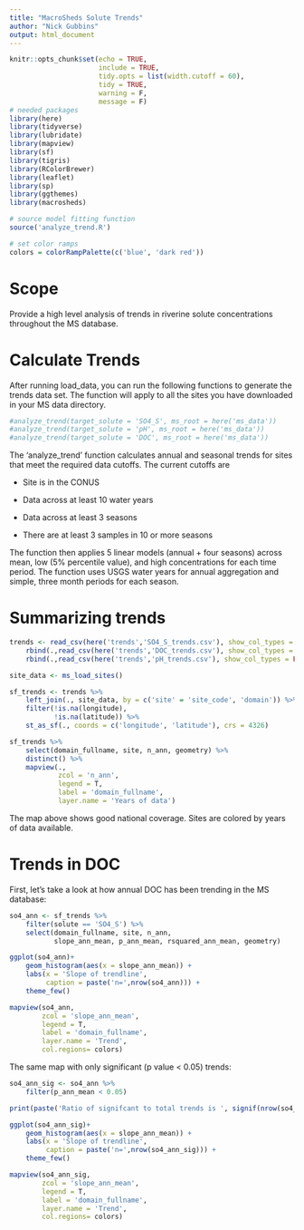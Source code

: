 ```yaml
---
title: "MacroSheds Solute Trends"
author: "Nick Gubbins"
output: html_document
---
```


```r
knitr::opts_chunk$set(echo = TRUE, 
                      include = TRUE,
                      tidy.opts = list(width.cutoff = 60), 
                      tidy = TRUE,
                      warning = F,
                      message = F)
# needed packages
library(here)
library(tidyverse)
library(lubridate)
library(mapview)
library(sf)
library(tigris)
library(RColorBrewer)
library(leaflet)
library(sp)
library(ggthemes)
library(macrosheds)

# source model fitting function
source('analyze_trend.R')

# set color ramps
colors = colorRampPalette(c('blue', 'dark red'))

```

# Scope
Provide a high level analysis of trends in riverine solute concentrations throughout the MS database. 

# Calculate Trends
After running load_data, you can run the following functions to generate the trends data set. The function will apply to all the sites you have downloaded in your MS data directory.

```r
#analyze_trend(target_solute = 'SO4_S', ms_root = here('ms_data'))
#analyze_trend(target_solute = 'pH', ms_root = here('ms_data'))
#analyze_trend(target_solute = 'DOC', ms_root = here('ms_data'))
```

The 'analyze_trend' function calculates annual and seasonal trends for sites that meet the required data cutoffs. The current cutoffs are

- Site is in the CONUS

- Data across at least 10 water years

- Data across at least 3 seasons

- There are at least 3 samples in 10 or more seasons

The function then applies 5 linear models (annual + four seasons) across mean, low (5% percentile value), and high concentrations for each time period. The function uses USGS water years for annual aggregation and simple, three month periods for each season.

# Summarizing trends

```r
trends <- read_csv(here('trends','SO4_S_trends.csv'), show_col_types = FALSE) %>%
    rbind(.,read_csv(here('trends','DOC_trends.csv'), show_col_types = FALSE)) %>%
    rbind(.,read_csv(here('trends','pH_trends.csv'), show_col_types = FALSE)) 

site_data <- ms_load_sites()

sf_trends <- trends %>%
    left_join(., site_data, by = c('site' = 'site_code', 'domain')) %>%
    filter(!is.na(longitude),
           !is.na(latitude)) %>%
    st_as_sf(., coords = c('longitude', 'latitude'), crs = 4326)

sf_trends %>%
    select(domain_fullname, site, n_ann, geometry) %>%
    distinct() %>%
    mapview(.,
            zcol = 'n_ann',
            legend = T,
            label = 'domain_fullname',
            layer.name = 'Years of data')
```


The map above shows good national coverage. Sites are colored by years of data available. 

# Trends in DOC

First, let's take a look at how annual DOC has been trending in the MS database:

```r
so4_ann <- sf_trends %>%
    filter(solute == 'SO4_S') %>%
    select(domain_fullname, site, n_ann, 
           slope_ann_mean, p_ann_mean, rsquared_ann_mean, geometry)

ggplot(so4_ann)+
    geom_histogram(aes(x = slope_ann_mean)) +
    labs(x = 'Slope of trendline',
         caption = paste('n=',nrow(so4_ann))) +
    theme_few()

mapview(so4_ann,
        zcol = 'slope_ann_mean',
        legend = T,
        label = 'domain_fullname',
        layer.name = 'Trend',
        col.regions= colors)
```

The same map with only significant (p value < 0.05) trends:
```r
so4_ann_sig <- so4_ann %>%
    filter(p_ann_mean < 0.05)

print(paste('Ratio of signifcant to total trends is ', signif(nrow(so4_ann_sig)/nrow(so4_ann), digits = 2)))

ggplot(so4_ann_sig)+
    geom_histogram(aes(x = slope_ann_mean)) +
    labs(x = 'Slope of trendline',
         caption = paste('n=',nrow(so4_ann_sig))) +
    theme_few()

mapview(so4_ann_sig,
        zcol = 'slope_ann_mean',
        legend = T,
        label = 'domain_fullname',
        layer.name = 'Trend',
        col.regions= colors)
```



